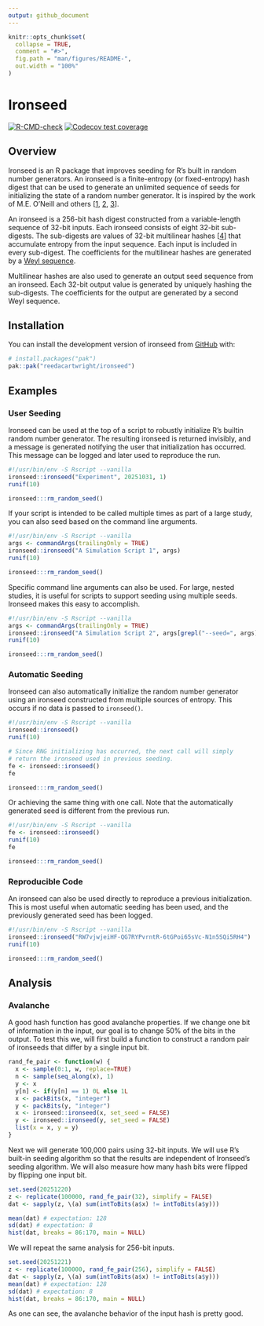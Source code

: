 ```yaml
---
output: github_document
---
```


<!-- README.md is generated from README.Rmd. Please edit that file -->

```r
knitr::opts_chunk$set(
  collapse = TRUE,
  comment = "#>",
  fig.path = "man/figures/README-",
  out.width = "100%"
)
```

# Ironseed

<!-- badges: start -->
[![R-CMD-check](https://github.com/reedacartwright/ironseed/actions/workflows/R-CMD-check.yaml/badge.svg)](https://github.com/reedacartwright/ironseed/actions/workflows/R-CMD-check.yaml)
[![Codecov test coverage](https://codecov.io/gh/reedacartwright/ironseed/graph/badge.svg)](https://app.codecov.io/gh/reedacartwright/ironseed)
<!-- badges: end -->

## Overview

Ironseed is an R package that improves seeding for R's built in random number
generators. An ironseed is a finite-entropy (or fixed-entropy) hash digest that
can be used to generate an unlimited sequence of seeds for initializing the
state of a random number generator. It is inspired by the work of M.E. O'Neill
and others
[[1](https://www.pcg-random.org/posts/developing-a-seed_seq-alternative.html),
[2](https://www.pcg-random.org/posts/simple-portable-cpp-seed-entropy.html),
[3](https://gist.github.com/imneme/540829265469e673d045)].

An ironseed is a 256-bit hash digest constructed from a variable-length sequence
of 32-bit inputs. Each ironseed consists of eight 32-bit sub-digests. The
sub-digests are values of 32-bit multilinear hashes
[[4](http://arxiv.org/pdf/1202.4961)] that accumulate entropy from the input
sequence. Each input is included in every sub-digest. The coefficients for the
multilinear hashes are generated by a [Weyl
sequence](https://en.wikipedia.org/wiki/Weyl_sequence).

Multilinear hashes are also used to generate an output seed sequence from an
ironseed. Each 32-bit output value is generated by uniquely hashing the
sub-digests. The coefficients for the output are generated by a second Weyl
sequence.

## Installation

You can install the development version of ironseed from
[GitHub](https://github.com/) with:

``` r
# install.packages("pak")
pak::pak("reedacartwright/ironseed")
```

## Examples

### User Seeding

Ironseed can be used at the top of a script to robustly initialize R's builtin
random number generator. The resulting ironseed is returned invisibly, and a
message is generated notifying the user that initialization has occurred. This
message can be logged and later used to reproduce the run.

```r
#!/usr/bin/env -S Rscript --vanilla
ironseed::ironseed("Experiment", 20251031, 1)
runif(10)
```

```r
ironseed:::rm_random_seed()
```

If your script is intended to be called multiple times as part of a large study,
you can also seed based on the command line arguments.

```r
#!/usr/bin/env -S Rscript --vanilla
args <- commandArgs(trailingOnly = TRUE)
ironseed::ironseed("A Simulation Script 1", args)
runif(10)
```

```r
ironseed:::rm_random_seed()
```

Specific command line arguments can also be used. For large, nested studies, it
is useful for scripts to support seeding using multiple seeds. Ironseed makes
this easy to accomplish.

```r
#!/usr/bin/env -S Rscript --vanilla
args <- commandArgs(trailingOnly = TRUE)
ironseed::ironseed("A Simulation Script 2", args[grepl("--seed=", args)])
runif(10)
```

```r
ironseed:::rm_random_seed()
```

### Automatic Seeding

Ironseed can also automatically initialize the random number generator using an
ironseed constructed from multiple sources of entropy. This occurs if no data
is passed to `ironseed()`.

```r
#!/usr/bin/env -S Rscript --vanilla
ironseed::ironseed()
runif(10)

# Since RNG initializing has occurred, the next call will simply
# return the ironseed used in previous seeding.
fe <- ironseed::ironseed()
fe
```

```r
ironseed:::rm_random_seed()
```

Or achieving the same thing with one call. Note that the automatically generated
seed is different from the previous run.

```r
#!/usr/bin/env -S Rscript --vanilla
fe <- ironseed::ironseed()
runif(10)
fe
```

```r
ironseed:::rm_random_seed()
```

### Reproducible Code

An ironseed can also be used directly to reproduce a previous initialization.
This is most useful when automatic seeding has been used, and the previously
generated seed has been logged.

```r
#!/usr/bin/env -S Rscript --vanilla
ironseed::ironseed("RW7vjwjeiHF-QG7RYPvrntR-6tGPoi65sVc-N1n5SQi5RH4")
runif(10)
```

```r
ironseed:::rm_random_seed()
```

## Analysis 

### Avalanche

A good hash function has good avalanche properties. If we change one
bit of information in the input, our goal is to change 50% of the bits
in the output. To test this we, will first build a function to
construct a random pair of ironseeds that differ by a single input
bit.

```r
rand_fe_pair <- function(w) {
  x <- sample(0:1, w, replace=TRUE)
  n <- sample(seq_along(x), 1)
  y <- x
  y[n] <- if(y[n] == 1) 0L else 1L
  x <- packBits(x, "integer")
  y <- packBits(y, "integer")
  x <- ironseed::ironseed(x, set_seed = FALSE)
  y <- ironseed::ironseed(y, set_seed = FALSE)
  list(x = x, y = y)
}
```

Next we will generate 100,000 pairs using 32-bit inputs. We will use
R's built-in seeding algorithm so that the results are independent of
Ironseed's seeding algorithm. We will also measure how many hash bits
were flipped by flipping one input bit.

```r
set.seed(20251220)
z <- replicate(100000, rand_fe_pair(32), simplify = FALSE)
dat <- sapply(z, \(a) sum(intToBits(a$x) != intToBits(a$y)))
```

```r
mean(dat) # expectation: 128
sd(dat) # expectation: 8
hist(dat, breaks = 86:170, main = NULL)
```

We will repeat the same analysis for 256-bit inputs.

```r
set.seed(20251221)
z <- replicate(100000, rand_fe_pair(256), simplify = FALSE)
dat <- sapply(z, \(a) sum(intToBits(a$x) != intToBits(a$y)))
mean(dat) # expectation: 128
sd(dat) # expectation: 8
hist(dat, breaks = 86:170, main = NULL)
```

As one can see, the avalanche behavior of the input hash is pretty
good.


